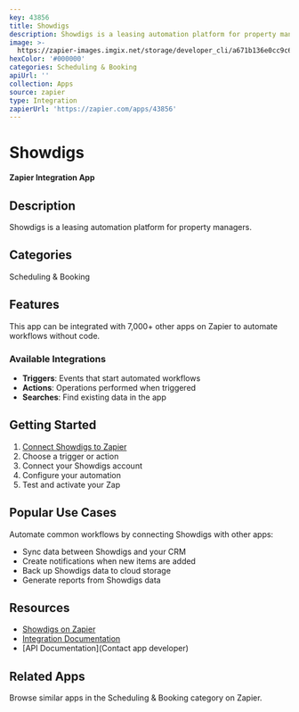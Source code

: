 ```yaml
---
key: 43856
title: Showdigs
description: Showdigs is a leasing automation platform for property managers.
image: >-
  https://zapier-images.imgix.net/storage/developer_cli/a671b136e0cc9c63adf61efe033a889b.png?auto=format%2Ccompress&ixlib=python-3.0.0&q=50
hexColor: '#000000'
categories: Scheduling & Booking
apiUrl: ''
collection: Apps
source: zapier
type: Integration
zapierUrl: 'https://zapier.com/apps/43856'
---
```

# Showdigs

**Zapier Integration App**

## Description

Showdigs is a leasing automation platform for property managers.

## Categories

Scheduling & Booking

## Features

This app can be integrated with 7,000+ other apps on Zapier to automate workflows without code.

### Available Integrations

- **Triggers**: Events that start automated workflows
- **Actions**: Operations performed when triggered
- **Searches**: Find existing data in the app

## Getting Started

1. [Connect Showdigs to Zapier](https://zapier.com/apps/43856)
2. Choose a trigger or action
3. Connect your Showdigs account
4. Configure your automation
5. Test and activate your Zap

## Popular Use Cases

Automate common workflows by connecting Showdigs with other apps:

- Sync data between Showdigs and your CRM
- Create notifications when new items are added
- Back up Showdigs data to cloud storage
- Generate reports from Showdigs data

## Resources

- [Showdigs on Zapier](https://zapier.com/apps/43856)
- [Integration Documentation](https://zapier.com/apps/43856/integrations)
- [API Documentation](Contact app developer)

## Related Apps

Browse similar apps in the Scheduling & Booking category on Zapier.

